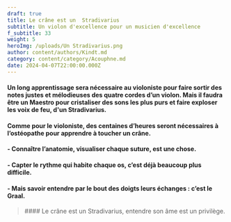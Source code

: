 ```yaml
---
draft: true
title: Le crâne est un  Stradivarius
subtitle: Un violon d'excellence pour un musicien d'excellence
f_subtitle: 33
weight: 5
heroImg: /uploads/Un Stradivarius.png
author: content/authors/Kindt.md
category: content/category/Acouphne.md
date: 2024-04-07T22:00:00.000Z
---
```


####

<Space height={20} />

#### Un long apprentissage sera nécessaire au violoniste pour faire sortir des notes justes et mélodieuses des quatre cordes d’un violon. Mais il faudra être un Maestro pour cristaliser des sons les plus purs et faire exploser les voix de feu, d'un Stradivarius.

<Space height={20} />

#### &#x20;Comme pour le violoniste, des centaines d’heures seront nécessaires à l’ostéopathe pour apprendre à toucher&#xA;un crâne.

#### - Connaître l’anatomie, visualiser chaque suture, est une chose.

#### &#x20;- Capter le rythme qui habite chaque os, c’est déjà beaucoup plus difficile.

#### &#x20;- Mais savoir entendre par le bout des doigts leurs échanges : c’est le Graal.

<Space height={29} />

<BlockQuote>
  #### Le crâne est un Stradivarius, entendre son âme est un privilège.
</BlockQuote>

####
